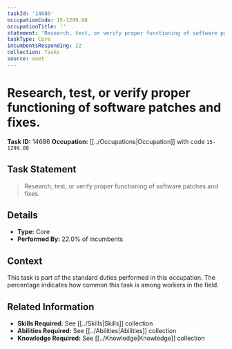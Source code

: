 ```yaml
---
taskId: '14686'
occupationCode: 15-1299.08
occupationTitle: ''
statement: 'Research, test, or verify proper functioning of software patches and fixes.'
taskType: Core
incumbentsResponding: 22
collection: Tasks
source: onet
---
```

# Research, test, or verify proper functioning of software patches and fixes.

**Task ID:** 14686
**Occupation:** [[../Occupations|Occupation]] with code `15-1299.08`

## Task Statement

> Research, test, or verify proper functioning of software patches and fixes.

## Details

- **Type:** Core
- **Performed By:** 22.0% of incumbents

## Context

This task is part of the standard duties performed in this occupation. The percentage indicates how common this task is among workers in the field.

## Related Information

- **Skills Required:** See [[../Skills|Skills]] collection
- **Abilities Required:** See [[../Abilities|Abilities]] collection
- **Knowledge Required:** See [[../Knowledge|Knowledge]] collection
